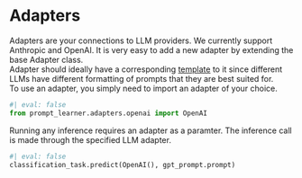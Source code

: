 # Adapters
Adapters are your connections to LLM providers. We currently support Anthropic and OpenAI. It is very easy to add a new adapter by extending the base Adapter class. \
Adapter should ideally have a corresponding [template](Templates.qmd) to it since different LLMs have different formatting of prompts that they are best suited for. \
To use an adapter, you simply need to import an adapter of your choice.
```python
#| eval: false
from prompt_learner.adapters.openai import OpenAI
```
Running any inference requires an adapter as a paramter. The inference call is made through the specified LLM adapter.
```python
#| eval: false
classification_task.predict(OpenAI(), gpt_prompt.prompt)
```